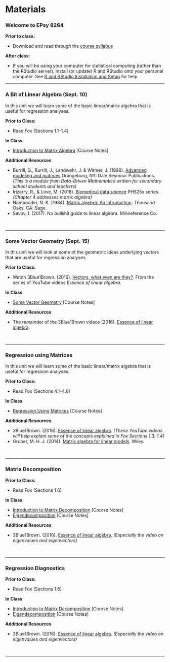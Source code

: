 # Materials


### Welcome to EPsy 8264 

**Prior to class:**

- Download and read through the [course syllabus](https://github.com/zief0002/epsy-8264/raw/master/syllabus/f20-epsy-8264-syllabus.pdf)


**After class:**

- If you will be using your computer for statistical computing (rather than the RStudio server), install (or update) R and RStudio onto your personal computer. See [R and RStudio Installation and Setup](https://zief0002.github.io/toolkit/r-and-rstudio-installation-and-setup.html#r-and-rstudio-installation-and-setup) for help.

---


### A Bit of Linear Algebra (Sept. 10)

In this unit we will learn some of the basic linear/matrix algebra that is useful for regression analyses. 

**Prior to Class:**

- Read Fox (Sections 1.1&ndash;1.4)


**In Class**

- [Introduction to Matrix Algebra](https://zief0002.github.io/epsy-8264/misc/01-introduction-to-matrix-algebra.html) [Course Notes]


**Additional Resources**


- Burrill, G., Burrill, J., Landwehr, J. & Witmer, J. (1998). [Advanced modeling and matrices](http://www.amstat.org/asa/files/pdfs/ddmseries/AdvancedModelingandMatrices--TeachersEdition.pdf) Orangeburg, NY: Dale Seymour Publications. *(This is a module from Data-Driven Mathematics written for secondary school students and teachers)*
- Irizarry, R., & Love, M. (2018). [Biomedical data science](http://genomicsclass.github.io/book/) PH525x series. *(Chapter 4 addresses matrix algebra)*
- Namboodiri, N. K. (1984). [Matrix algebra: An introduction](https://primo.lib.umn.edu/permalink/f/dkvf4l/TN_cdi_proquest_ebookcentral_EBC3032594). Thousand Oaks, CA: Sage.
- Savov, I. (2017). No bullshit guide to linear algebra. Minireference Co.


<br />

---


### Some Vector Geometry (Sept. 15)

In this unit we will look at some of the geometric ideas underlying vectors that are useful for regression analyses. 

**Prior to Class:**

- Watch 3Blue1Brown. (2016). [Vectors, what even are they?](https://www.youtube.com/watch?v=fNk_zzaMoSs&list=PLZHQObOWTQDPD3MizzM2xVFitgF8hE_ab&index=1&ab_channel=3Blue1Brown). From the series of YouTube videos *Essence of linear algebra.*


**In Class**

- [Some Vector Geometry](https://github.com/zief0002/epsy-8264/raw/master/notes/01-some-vector-geometry.pdf) [Course Notes]


**Additional Resources**

- The remainder of the 3Blue1Brown videos (2016). [Essence of linear algebra](https://www.youtube.com/watch?v=kjBOesZCoqc&list=PLZHQObOWTQDPD3MizzM2xVFitgF8hE_ab).

<br />

---


### Regression using Matrices

In this unit we will learn some of the basic linear/matrix algebra that is useful for regression analyses. 

**Prior to Class:**

- Read Fox (Sections 4.1&ndash;4.6)


**In Class**

- [Regression Using Matrices](https://zief0002.github.io/epsy-8264/misc/02-regression-using-matrices.html) [Course Notes]

<!-- **Notes for Class** -->

<!-- - [Introduction to Matrix Algebra](http://zief0002.github.io/epsy-8264/misc/05-introduction-to-matrix-algebra.html) -->


**Additional Resources**

- 3Blue1Brown. (2016). [Essence of linear algebra](https://www.youtube.com/watch?v=kjBOesZCoqc&list=PLZHQObOWTQDPD3MizzM2xVFitgF8hE_ab). *(These YouTube videos will help explain some of the concepts explained in Fox Sections 1.3; 1.4)*
- Gruber, M. H. J. (2014). [Matrix algebra for linear models](https://www.mobt3ath.com/uplode/book/book-33745.pdf). Wiley.

<br />

---

### Matrix Decomposition

**Prior to Class:**

- Read Fox (Sections 1.6)


**In Class**

- [Introduction to Matrix Decomposition](https://zief0002.github.io/epsy-8264/misc/03-matrix-decomposition.html) [Course Notes]
- [Eigendecomposition](https://zief0002.github.io/epsy-8264/misc/04-eigen-decomposition.html) [Course Notes]


**Additional Resources**

- 3Blue1Brown. (2016). [Essence of linear algebra](https://www.youtube.com/watch?v=kjBOesZCoqc&list=PLZHQObOWTQDPD3MizzM2xVFitgF8hE_ab). *(Especially the video on eigenvalues and eigenvectors)*

<br />

---



### Regression Diagnostics

**Prior to Class:**

- Read Fox (Sections 1.6)


**In Class**

- [Introduction to Matrix Decomposition](https://zief0002.github.io/epsy-8264/misc/03-matrix-decomposition.html) [Course Notes]
- [Eigendecomposition](https://zief0002.github.io/epsy-8264/misc/04-eigen-decomposition.html) [Course Notes]


**Additional Resources**

- 3Blue1Brown. (2016). [Essence of linear algebra](https://www.youtube.com/watch?v=kjBOesZCoqc&list=PLZHQObOWTQDPD3MizzM2xVFitgF8hE_ab). *(Especially the video on eigenvalues and eigenvectors)*

<br />

---


